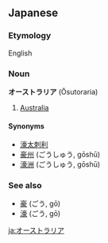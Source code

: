 ==Japanese==
===Etymology===
English

===Noun===
'''オーストラリア''' (Ōsutoraria)

# [[Australia]]

====Synonyms====
*[[濠太刺利]]
*[[豪州]] (ごうしゅう, gōshū)
*[[濠洲]] (ごうしゅう, gōshū)

===See also===
*[[豪]] (ごう, gō)
*[[濠]] (ごう, gō)

[[ja:オーストラリア]]